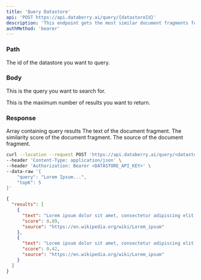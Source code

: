 ```yaml
---
title: 'Query Datastore'
api: 'POST https://api.databerry.ai/query/{datastoreId}'
description: 'This endpoint gets the most similar document fragments for a given query.'
authMethod: 'bearer'
---
```


### Path

<ParamField path="datastoreId" type="string" required>
  The id of the datastore you want to query.
</ParamField>

### Body

<ParamField body="query" type="string" required>
  This is the query you want to search for.
</ParamField>

>

<ParamField body="topK" type="number" default={3}>
  This is the maximum number of results you want to return.
</ParamField>

### Response

<ResponseField name="results" type="array">
  Array containing query results

<Expandable title="Toggle object" defaultOpen> 
<ResponseField name="text" type="string">
  The text of the document fragment.
</ResponseField>

<ResponseField name="score" type="number">
  The similarity score of the document fragment.
</ResponseField>

<ResponseField name="source" type="string or null">
  The source of the document fragment.
</ResponseField>
</Expandable>

</ResponseField>

<RequestExample>

```bash Example Request
curl --location --request POST 'https://api.databerry.ai/query/<datastoreId>' \
--header 'Content-Type: application/json' \
--header 'Authorization: Bearer <DATASTORE_API_KEY>' \
--data-raw '{
    "query": "Lorem Ipsum...",
    "topK": 5
}'
```

</RequestExample>

<ResponseExample>

```json Response
{
  "results": [
    {
      "text": "Lorem ipsum dolor sit amet, consectetur adipiscing elit, sed do eiusmod tempor incididunt ut labore et dolore magna aliqua. Ut enim ad minim veniam, quis nostrud exercitation ullamco laboris nisi ut aliquip ex ea commodo consequat.",
      "score": 0.89,
      "source": "https://en.wikipedia.org/wiki/Lorem_ipsum"
    },
    {
      "text": "Lorem ipsum dolor sit amet, consectetur adipiscing elit, sed do eiusmod tempor incididunt ut labore et dolore magna aliqua. Ut enim ad minim veniam, quis nostrud exercitation ullamco laboris nisi ut aliquip ex ea commodo consequat.",
      "score": 0.42,
      "source": "https://en.wikipedia.org/wiki/Lorem_ipsum"
    }
  ]
}
```

</ResponseExample>
